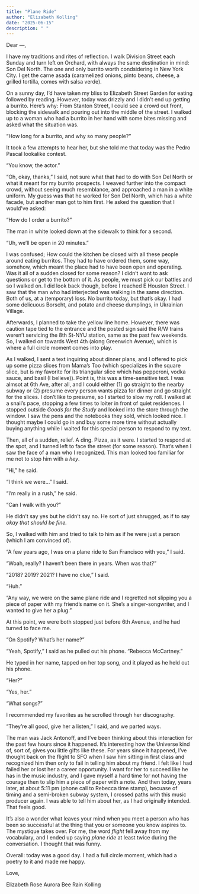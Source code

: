 ```yaml
---
title: "Plane Ride"
author: "Elizabeth Kolling"
date: "2025-06-15"
description: " "
---
```



Dear —, 

I have my traditions and rites of reflection. I walk Division Street each Sunday and turn left on Orchard, with always the same destination in mind: Son Del North. The one and only burrito worth condsidering in New York City. I get the carne asada (caramelized onions, pinto beans, cheese, a grilled tortilla, comes with salsa verde).

On a sunny day, I'd have taken my bliss to Elizabeth Street Garden for eating followed by reading. However, today was drizzly and I didn't end up getting a burrito. Here's why: From Stanton Street, I could see a crowd out front, blocking the sidewalk and pouring out into the middle of the street. I walked up to a woman who had a burrito in her hand with some bites missing and asked what the situation was.

"How long for a burrito, and why so many people?" 

It took a few attempts to hear her, but she told me that today was the Pedro Pascal lookalike contest. 

"You know, the actor." 

"Oh, okay, thanks," I said, not sure what that had to do with Son Del North or what it meant for my burrito prospects. I weaved further into the compact crowd, without seeing much resemblance, and approached a man in a white uniform. My guess was that he worked for Son Del North, which has a white facade, but another man got to him first. He asked the question that I would've asked:

"How do I order a burrito?" 

The man in white looked down at the sidewalk to think for a second. 

"Uh, we'll be open in 20 minutes." 

I was confused; How could the kitchen be closed with all these people around eating burritos. They had to have ordered them, some way, somehow, which meant the place had to have been open and operating. Was it all of a sudden closed for some reason? I didn't want to ask questions or get to the bottom of it. As people, we must pick our battles and so I walked on. I did look back though, before I reached E Houston Street. I saw that the man who had interjected was walking in the same direction. Both of us, at a (temporary) loss. No burrito today, but that's okay. I had some delicuous Borscht, and potato and cheese dumplings, in Ukrainian Village. 

Afterwards, I planned to take the yellow line home. However, there was caution tape tied to the entrance and the posted sign said the R/W trains weren't servicing the 8th St-NYU station, same as the past few weekends. So, I walked on towards West 4th (along Greenwich Avenue), which is where a full circle moment comes into play. 

As I walked, I sent a text inquiring about dinner plans, and I offered to pick up some pizza slices from Mama's Too (which specializes in the square slice, but is my favorite for its triangular slice which has pepperoni, vodka sauce, and basil (I believe)). Point is, this was a time-sensitive text. I was almsot at 6th Ave, after all, and I could either (1) go straight to the nearby subway or (2) presume every person wants pizza for dinner and go straight for the slices. I don't like to presume, so I started to slow my roll. I walked at a snail's pace, stopping a few times to loiter in front of quiet residences. I stopped outside *Goods for the Study* and looked into the store through the window. I saw the pens and the notebooks they sold, which looked nice. I thought maybe I could go in and buy some more time without actually buying anything while I waited for this special person to respond to my text. 

Then, all of a sudden, relief. A ding. Pizza, as it were. I started to respond at the spot, and I turned left to face the street (for some reason). That's when I saw the face of a man who I recognized. This man looked too familiar for me not to stop him with a *hey*. 

"Hi," he said. 

"I think we were..." I said.

"I'm really in a rush," he said. 

"Can I walk with you?"

He didn't say yes but he didn't say no. He sort of just shrugged, as if to say *okay that should be fine.*

So, I walked with him and tried to talk to him as if he were just a person (which I am convinced of).

"A few years ago, I was on a plane ride to San Francisco with you," I said.

"Woah, really? I haven't been there in years. When was that?"

"2018? 2019? 2021? I have no clue," I said.

"Huh."

"Any way, we were on the same plane ride and I regretted not slipping you a piece of paper with my friend's name on it. She's a singer-songwriter, and I wanted to give her a plug."

At this point, we were both stopped just before 6th Avenue, and he had turned to face me.

"On Spotify? What's her name?"

"Yeah, Spotify," I said as he pulled out his phone. "Rebecca McCartney."

He typed in her name, tapped on her top song, and it played as he held out his phone. 

"Her?"

"Yes, her."

"What songs?"

I recommended my favorites as he scrolled through her discography.

"They're all good, give her a listen," I said, and we parted ways.

The man was Jack Antonoff, and I've been thinking about this interaction for the past few hours since it happened. It's interesting how the Universe kind of, sort of, gives you little gifts like these. For years since it happened, I've thought back on the flight to SFO when I saw him sitting in first class and recognized him then only to fail in telling him about my friend. I felt like I had failed her or lost her a career opportunity. I want for her to succeed like he has in the music industry, and I gave myself a hard time for not having the courage then to slip him a piece of paper with a note. And then today, years later, at about 5:11 pm (phone call to Rebecca time stamp), becuase of timing and a semi-broken subway system, I crossed paths with this music producer again. I was able to tell him about her, as I had originally intended. That feels good. 

It's also a wonder what leaves your mind when you meet a person who has been so successful at the thing that you or someone you know aspires to. The mystique takes over. For me, the word *flight* fell away from my vocabulary, and I ended up saying *plane ride* at least twice during the conversation. I thought that was funny. 

Overall: today was a good day. I had a full circle moment, which had a poetry to it and made me happy.

Love, 

Elizabeth Rose Aurora Bee Rain Kolling
